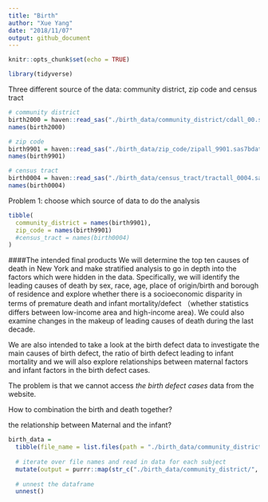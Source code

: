```yaml
---
title: "Birth"
author: "Xue Yang"
date: "2018/11/07"
output: github_document
---
```


```r
knitr::opts_chunk$set(echo = TRUE)

library(tidyverse)
```

Three different source of the data: community district, zip code and census tract
```r
# community district
birth2000 = haven::read_sas("./birth_data/community_district/cdall_00.sas7bdat")
names(birth2000)
```


```r
# zip code
birth9901 = haven::read_sas("./birth_data/zip_code/zipall_9901.sas7bdat")
names(birth9901)
```


```r
# census tract
birth0004 = haven::read_sas("./birth_data/census_tract/tractall_0004.sas7bdat")
names(birth0004)
```

Problem 1: choose which source of data to do the analysis

```r
tibble(
  community_district = names(birth9901),
  zip_code = names(birth9901)
  #census_tract = names(birth0004)
) 
```

####The intended final products
We will determine the top ten causes of death in New York and make stratified analysis to go in depth into the factors which were hidden in the data. Specifically, we will identify the leading causes of death by sex, race, age, place of origin/birth and borough of residence and explore whether there is a socioeconomic disparity in terms of premature death and infant mortality/defect （whether statistics differs between low-income area and high-income area). We could also examine changes in the makeup of leading causes of death during the last decade. 

We are also intended to take a look at the birth defect data to investigate the main causes of birth defect, the ratio of birth defect leading to infant mortality and we will also explore relationships between maternal factors and infant factors in the birth defect cases.

The problem is that we cannot access *the birth defect cases* data from the website.

How to combination the birth and death together?

the relationship between Maternal and the infant?

```r
birth_data = 
  tibble(file_name = list.files(path = "./birth_data/community_district")) %>% 
  
  # iterate over file names and read in data for each subject
  mutate(output = purrr::map(str_c("./birth_data/community_district/", file_name), haven::read_sas)) %>%
  
  # unnest the dataframe
  unnest() 
```

